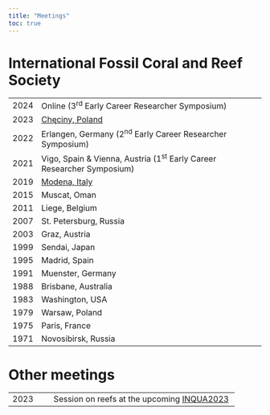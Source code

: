 ```yaml
---
title: "Meetings"
toc: true
---
```


# International Fossil Coral and Reef Society

|      |                                                            |
|------|------------------------------------------------------------|
| 2024 | Online (3^rd^ Early Career Researcher Symposium)           |
| 2023 | [Chęciny, Poland](https://fossilcoralreefs.com)            |
| 2022 | Erlangen, Germany (2^nd^ Early Career Researcher Symposium)           |
| 2021 | Vigo, Spain & Vienna, Austria (1^st^ Early Career Researcher Symposium)    |
| 2019 | [Modena, Italy](https://www.13thfossilcnidaria.unimore.it) |
| 2015 | Muscat, Oman                                               |
| 2011 | Liege, Belgium                                             |
| 2007 | St. Petersburg, Russia                                     |
| 2003 | Graz, Austria                                              |
| 1999 | Sendai, Japan                                              |
| 1995 | Madrid, Spain                                              |
| 1991 | Muenster, Germany                                          |
| 1988 | Brisbane, Australia                                        |
| 1983 | Washington, USA                                            |
| 1979 | Warsaw, Poland                                             |
| 1975 | Paris, France                                              |
| 1971 | Novosibirsk, Russia                                        |

# Other meetings

|      |                                                                         |
|-------------|-----------------------------------------------------------|
| 2023 | Session on reefs at the upcoming [INQUA2023](https://inquaroma2023.org) |
